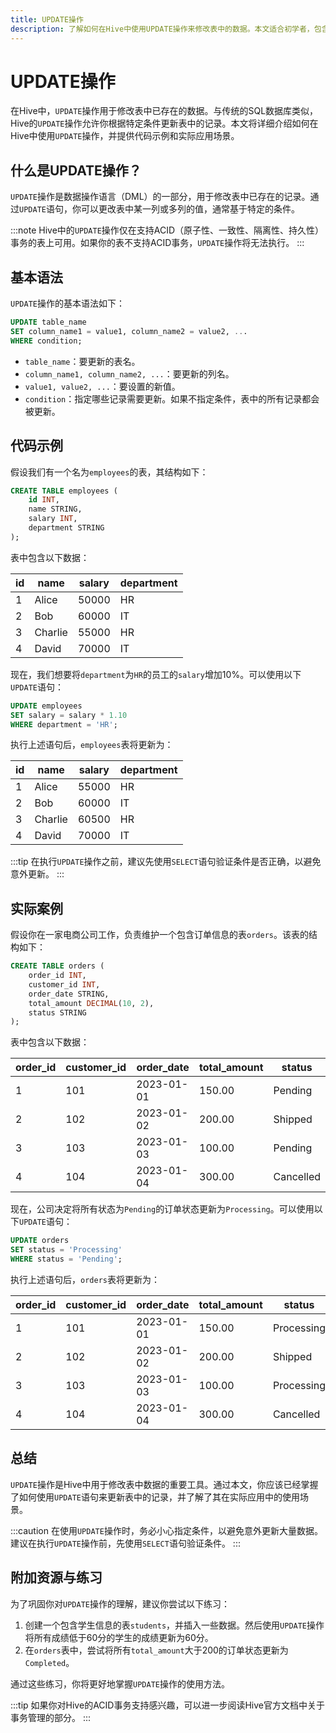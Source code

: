 ```yaml
---
title: UPDATE操作
description: 了解如何在Hive中使用UPDATE操作来修改表中的数据。本文适合初学者，包含详细的解释、代码示例和实际案例。
---
```


# UPDATE操作

在Hive中，`UPDATE`操作用于修改表中已存在的数据。与传统的SQL数据库类似，Hive的`UPDATE`操作允许你根据特定条件更新表中的记录。本文将详细介绍如何在Hive中使用`UPDATE`操作，并提供代码示例和实际应用场景。

## 什么是UPDATE操作？

`UPDATE`操作是数据操作语言（DML）的一部分，用于修改表中已存在的记录。通过`UPDATE`语句，你可以更改表中某一列或多列的值，通常基于特定的条件。

:::note
Hive中的`UPDATE`操作仅在支持ACID（原子性、一致性、隔离性、持久性）事务的表上可用。如果你的表不支持ACID事务，`UPDATE`操作将无法执行。
:::

## 基本语法

`UPDATE`操作的基本语法如下：

```sql
UPDATE table_name
SET column_name1 = value1, column_name2 = value2, ...
WHERE condition;
```

- `table_name`：要更新的表名。
- `column_name1, column_name2, ...`：要更新的列名。
- `value1, value2, ...`：要设置的新值。
- `condition`：指定哪些记录需要更新。如果不指定条件，表中的所有记录都会被更新。

## 代码示例

假设我们有一个名为`employees`的表，其结构如下：

```sql
CREATE TABLE employees (
    id INT,
    name STRING,
    salary INT,
    department STRING
);
```

表中包含以下数据：

| id | name   | salary | department |
|----|--------|--------|------------|
| 1  | Alice  | 50000  | HR         |
| 2  | Bob    | 60000  | IT         |
| 3  | Charlie| 55000  | HR         |
| 4  | David  | 70000  | IT         |

现在，我们想要将`department`为`HR`的员工的`salary`增加10%。可以使用以下`UPDATE`语句：

```sql
UPDATE employees
SET salary = salary * 1.10
WHERE department = 'HR';
```

执行上述语句后，`employees`表将更新为：

| id | name   | salary | department |
|----|--------|--------|------------|
| 1  | Alice  | 55000  | HR         |
| 2  | Bob    | 60000  | IT         |
| 3  | Charlie| 60500  | HR         |
| 4  | David  | 70000  | IT         |

:::tip
在执行`UPDATE`操作之前，建议先使用`SELECT`语句验证条件是否正确，以避免意外更新。
:::

## 实际案例

假设你在一家电商公司工作，负责维护一个包含订单信息的表`orders`。该表的结构如下：

```sql
CREATE TABLE orders (
    order_id INT,
    customer_id INT,
    order_date STRING,
    total_amount DECIMAL(10, 2),
    status STRING
);
```

表中包含以下数据：

| order_id | customer_id | order_date | total_amount | status   |
|----------|-------------|------------|--------------|----------|
| 1        | 101         | 2023-01-01 | 150.00       | Pending  |
| 2        | 102         | 2023-01-02 | 200.00       | Shipped  |
| 3        | 103         | 2023-01-03 | 100.00       | Pending  |
| 4        | 104         | 2023-01-04 | 300.00       | Cancelled|

现在，公司决定将所有状态为`Pending`的订单状态更新为`Processing`。可以使用以下`UPDATE`语句：

```sql
UPDATE orders
SET status = 'Processing'
WHERE status = 'Pending';
```

执行上述语句后，`orders`表将更新为：

| order_id | customer_id | order_date | total_amount | status     |
|----------|-------------|------------|--------------|------------|
| 1        | 101         | 2023-01-01 | 150.00       | Processing |
| 2        | 102         | 2023-01-02 | 200.00       | Shipped    |
| 3        | 103         | 2023-01-03 | 100.00       | Processing |
| 4        | 104         | 2023-01-04 | 300.00       | Cancelled  |

## 总结

`UPDATE`操作是Hive中用于修改表中数据的重要工具。通过本文，你应该已经掌握了如何使用`UPDATE`语句来更新表中的记录，并了解了其在实际应用中的使用场景。

:::caution
在使用`UPDATE`操作时，务必小心指定条件，以避免意外更新大量数据。建议在执行`UPDATE`操作前，先使用`SELECT`语句验证条件。
:::

## 附加资源与练习

为了巩固你对`UPDATE`操作的理解，建议你尝试以下练习：

1. 创建一个包含学生信息的表`students`，并插入一些数据。然后使用`UPDATE`操作将所有成绩低于60分的学生的成绩更新为60分。
2. 在`orders`表中，尝试将所有`total_amount`大于200的订单状态更新为`Completed`。

通过这些练习，你将更好地掌握`UPDATE`操作的使用方法。

:::tip
如果你对Hive的ACID事务支持感兴趣，可以进一步阅读Hive官方文档中关于事务管理的部分。
:::